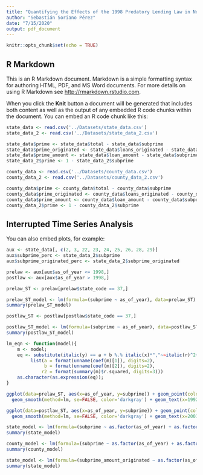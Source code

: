 ```yaml
---
title: "Quantifying the Effects of the 1998 Predatory Lending Law in North Carolina"
author: "Sebastián Soriano Pérez"
date: "7/15/2020"
output: pdf_document
---
```


```r
knitr::opts_chunk$set(echo = TRUE)
```

## R Markdown

This is an R Markdown document. Markdown is a simple formatting syntax for authoring HTML, PDF, and MS Word documents. For more details on using R Markdown see <http://rmarkdown.rstudio.com>.

When you click the **Knit** button a document will be generated that includes both content as well as the output of any embedded R code chunks within the document. You can embed an R code chunk like this:

```r
state_data <- read.csv('../Datasets/state_data.csv')
state_data_2 <- read.csv('../Datasets/state_data_2.csv')

state_data$prime <- state_data$total - state_data$subprime
state_data$prime_originated <- state_data$loans_originated - state_data$subprime_originated
state_data$prime_amount <- state_data$loan_amount - state_data$subprime_amount
state_data_2$prime <- 1 - state_data_2$subprime

county_data <- read.csv('../Datasets/county_data.csv')
county_data_2 <- read.csv('../Datasets/county_data_2.csv')

county_data$prime <- county_data$total - county_data$subprime
county_data$prime_originated <- county_data$loans_originated - county_data$subprime_originated
county_data$prime_amount <- county_data$loan_amount - county_data$subprime_amount
county_data_2$prime <- 1 - county_data_2$subprime
```

## Interrupted Time Series Analysis

You can also embed plots, for example:

```r
aux <- state_data[, c(2, 3, 22, 23, 24, 25, 26, 28, 29)]
aux$subprime_perc <- state_data_2$subprime
aux$subprime_originated_perc <- state_data_2$subprime_originated

prelaw <- aux[aux$as_of_year <= 1998,]
postlaw <- aux[aux$as_of_year > 1998,]
```

```r
prelaw_ST <- prelaw[prelaw$state_code == 37,]

prelaw_ST_model <- lm(formula=(subprime ~ as_of_year), data=prelaw_ST)
summary(prelaw_ST_model)

postlaw_ST <- postlaw[postlaw$state_code == 37,]

postlaw_ST_model <- lm(formula=(subprime ~ as_of_year), data=postlaw_ST)
summary(postlaw_ST_model)

lm_eqn <- function(model){
    m <- model;
    eq <- substitute(italic(y) == a + b %.% italic(x)*","~~italic(r)^2~"="~r2, 
         list(a = format(unname(coef(m)[1]), digits=2),
              b = format(unname(coef(m)[2]), digits=2),
             r2 = format(summary(m)$r.squared, digits=3)))
    as.character(as.expression(eq));
}

ggplot(data=prelaw_ST, aes(x=as_of_year, y=subprime)) + geom_point(color='darkred') + 
  geom_smooth(method=lm, se=FALSE, color='darkgray') + geom_text(x=1992, y=150000, label=lm_eqn(prelaw_ST_model), parse=TRUE) + theme_minimal() + ggtitle('North Carolina Pre-Law')

ggplot(data=postlaw_ST, aes(x=as_of_year, y=subprime)) + geom_point(color='darkblue') + 
  geom_smooth(method=lm, se=FALSE, color='darkgray') + geom_text(x=2001, y=200000, label=lm_eqn(postlaw_ST_model), parse=TRUE) + theme_minimal() + ggtitle('North Carolina Post-Law')
```

```r
state_model <- lm(formula=(subprime ~ as.factor(as_of_year) + as.factor(state_code) + did), data=state_data)
summary(state_model)

county_model <- lm(formula=(subprime ~ as.factor(as_of_year) + as.factor(state_code) + did), data=county_data)
summary(county_model)
```

```r
state_model <- lm(formula=(subprime_amount_originated ~ as.factor(as_of_year) + as.factor(state_code) + did), data=state_data)
summary(state_model)
```
